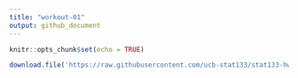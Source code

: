 ```yaml
---
title: "workout-01"
output: github_document
---
```


```r
knitr::opts_chunk$set(echo = TRUE)
```

```r
download.file('https://raw.githubusercontent.com/ucb-stat133/stat133-hws/master/data/andre-iguodala.csv', '../data/andre-iguodala.csv')
```

